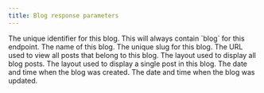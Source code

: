 ```yaml
---
title: Blog response parameters
---
```


<Parameter name="id" type="string">
The unique identifier for this blog.
</Parameter>

<Parameter name="object" type="string">
This will always contain `blog` for this endpoint.
</Parameter>

<Parameter name="name" type="string">
The name of this blog.
</Parameter>

<Parameter name="slug" type="string">
The unique slug for this blog.
</Parameter>

<Parameter name="uri" type="string">
The URL used to view all posts that belong to this blog.
</Parameter>

<Parameter name="layout" type="string">
The layout used to display all blog posts.
</Parameter>

<Parameter name="post_layout" type="string">
The layout used to display a single post in this blog.
</Parameter>

<Parameter name="created_at" type="string">
The date and time when the blog was created.
</Parameter>

<Parameter name="updated_at" type="string">
The date and time when the blog was updated.
</Parameter>
